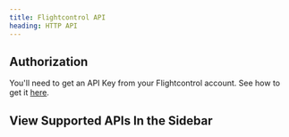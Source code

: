 ```yaml
---
title: Flightcontrol API
heading: HTTP API
---
```


## Authorization

You'll need to get an API Key from your Flightcontrol account. See how to get it [here](/http-api/authorization/api-keys).

## View Supported APIs In the Sidebar
